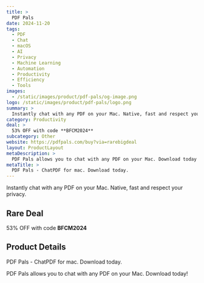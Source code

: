 ```yaml
---
title: >
  PDF Pals
date: 2024-11-20
tags:
  - PDF
  - Chat
  - macOS
  - AI
  - Privacy
  - Machine Learning
  - Automation
  - Productivity
  - Efficiency
  - Tools
images:
  - /static/images/product/pdf-pals/og-image.png
logo: /static/images/product/pdf-pals/logo.png
summary: >
  Instantly chat with any PDF on your Mac. Native, fast and respect your privacy.
category: Productivity
deal: >
  53% OFF with code **BFCM2024**
subcategory: Other
website: https://pdfpals.com/buy?via=rarebigdeal
layout: ProductLayout
metaDescription: >
  PDF Pals allows you to chat with any PDF on your Mac. Download today!
metaTitle: >
  PDF Pals - ChatPDF for mac. Download today.
---
```

Instantly chat with any PDF on your Mac. Native, fast and respect your privacy.

## Rare Deal

53% OFF with code **BFCM2024**

## Product Details
PDF Pals - ChatPDF for mac. Download today.

PDF Pals allows you to chat with any PDF on your Mac. Download today!
